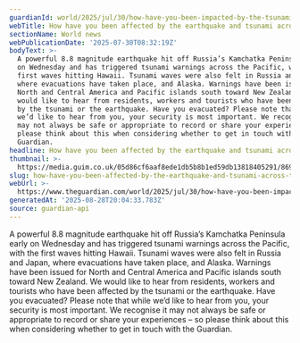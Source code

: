 ```yaml
---
guardianId: world/2025/jul/30/how-have-you-been-impacted-by-the-tsunami-across-the-pacific
webTitle: How have you been affected by the earthquake and tsunami across the Pacific?
sectionName: World news
webPublicationDate: '2025-07-30T08:32:19Z'
bodyText: >-
  A powerful 8.8 magnitude earthquake hit off Russia’s Kamchatka Peninsula early
  on Wednesday and has triggered tsunami warnings across the Pacific, with the
  first waves hitting Hawaii. Tsunami waves were also felt in Russia and Japan,
  where evacuations have taken place, and Alaska. Warnings have been issued for
  North and Central America and Pacific islands south toward New Zealand. We
  would like to hear from residents, workers and tourists who have been affected
  by the tsunami or the earthquake. Have you evacuated? Please note that while
  we’d like to hear from you, your security is most important. We recognise it
  may not always be safe or appropriate to record or share your experiences – so
  please think about this when considering whether to get in touch with the
  Guardian.
headline: How have you been affected by the earthquake and tsunami across the Pacific?
thumbnail: >-
  https://media.guim.co.uk/05d86cf6aaf8ede1db5b8b1ed59db13818405291/869_0_2731_2184/500.jpg
slug: how-have-you-been-affected-by-the-earthquake-and-tsunami-across-the-pacific
webUrl: >-
  https://www.theguardian.com/world/2025/jul/30/how-have-you-been-impacted-by-the-tsunami-across-the-pacific
generatedAt: '2025-08-28T20:04:33.783Z'
source: guardian-api
---
```

A powerful 8.8 magnitude earthquake hit off Russia’s Kamchatka Peninsula early on Wednesday and has triggered tsunami warnings across the Pacific, with the first waves hitting Hawaii. Tsunami waves were also felt in Russia and Japan, where evacuations have taken place, and Alaska. Warnings have been issued for North and Central America and Pacific islands south toward New Zealand. We would like to hear from residents, workers and tourists who have been affected by the tsunami or the earthquake. Have you evacuated? Please note that while we’d like to hear from you, your security is most important. We recognise it may not always be safe or appropriate to record or share your experiences – so please think about this when considering whether to get in touch with the Guardian.
